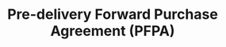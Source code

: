 ---
title: "Pre-delivery Forward Purchase Agreement (PFPA)"
description: "The Pre-delivery Forward Purchase Agreement (PFPA) is the foundational legal contract that enables RAC Forward Protocol's compliant operation. It establishes a physically-settled commodity forward between allocation holders (VCs) and GTFO DAO LLC, ensuring actual token delivery while avoiding derivatives regulation."
---